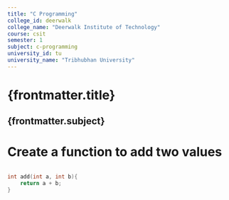 ```yaml
---
title: "C Programming"
college_id: deerwalk
college_name: "Deerwalk Institute of Technology"
course: csit
semester: 1
subject: c-programming
university_id: tu
university_name: "Tribhubhan University"
---
```


# {frontmatter.title}
## {frontmatter.subject}

# Create a function to add two values

```c

int add(int a, int b){
    return a + b;
}

```